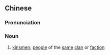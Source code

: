 {{also|宗党}}
==Chinese==
{{zh-forms|s=宗党}}

===Pronunciation===
{{zh-pron
|m=zōngdǎng
|cat=n
}}

===Noun===
{{zh-noun}}

# {{lb|zh|archaic}} [[kinsmen]]; [[people]] of the [[same]] [[clan]] or [[faction]]